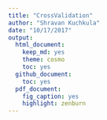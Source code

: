 ```yaml
---
title: "CrossValidation"
author: "Shravan Kuchkula"
date: "10/17/2017"
output:
  html_document:
    keep_md: yes
    theme: cosmo
    toc: yes
  github_document:
    toc: yes
  pdf_document:
    fig_caption: yes
    highlight: zenburn
---
```


## 